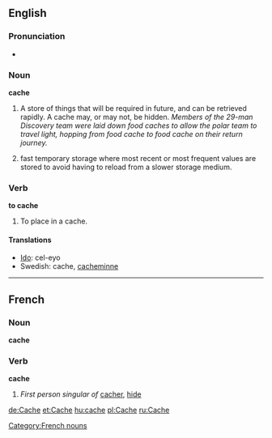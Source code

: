 ==English==
===Pronunciation===
*{{AHD|/kăsh/}}

===Noun===
'''cache'''
#A store of things that will be required in future, and can be retrieved rapidly. A cache may, or may not, be hidden. ''Members of the 29-man Discovery team were laid down food caches to allow the polar team to travel light, hopping from food cache to food cache on their return journey.''
#{{computing}} fast temporary storage where most recent or most frequent values are stored to avoid having to reload from a slower storage medium.

===Verb===
'''to cache'''
#To place in a cache.

====Translations====

* [[w:Ido|Ido]]: cel-eyo
* Swedish: cache, [[cacheminne]]
----

==French==
[[Category:French nouns]]
===Noun===
'''cache'''
{{stub}}

===Verb===
'''cache'''
# ''First person singular of'' [[cacher]], [[hide]]

[[de:Cache]]
[[et:Cache]]
[[hu:cache]]
[[pl:Cache]]
[[ru:Cache]]
